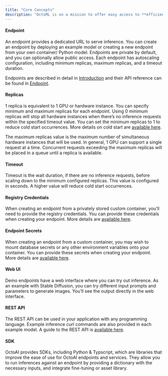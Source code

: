 ```yaml
---
title: "Core Concepts"
description: "OctoML is on a mission to offer easy access to **efficient compute** and enable users to integrate their choice of AI models into applications. The OctoAI compute service helps you turn any container or Python code into a production-grade endpoint within minutes. This page outlines core concepts within OctoAI. "
---
```


#### Endpoint

An endpoint provides a dedicated URL to serve inference. You can create an endpoint by deploying an example model or creating a new endpoint from your own container/ Python model. Endpoints are private by default, and you can optionally allow public access. Each endpoint has autoscaling configuration, including minimum replicas, maximum replicas, and a timeout duration. 

Endpoints are described in detail in [Introduction](/docs/introduction) and their API reference can be found in [Endpoint](/reference/endpoint-1).

#### Replicas

1 replica is equivalent to 1 GPU or hardware instance. You can specify minimum and maximum replicas for each endpoint. Using 0 minimum replicas will stop all hardware instances when there’s no inference requests within the specified timeout value. You can set the minimum replicas to 1 to reduce cold start occurrences. More details on cold start are [available here](/docs/cold-start). 

The maximum replicas value is the maximum number of simultaneous hardware instances that will be used. In general, 1 GPU can support a single request at a time. Concurrent requests exceeding the maximum replicas will be placed in a queue until a replica is available. 

#### Timeout

Timeout is the wait duration, if there are no inference requests, before scaling down to the minimum configured replicas. This value is configured in seconds. A higher value will reduce cold start occurrences. 

#### Registry Credentials

When creating an endpoint from a privately stored custom container, you’ll need to provide the registry credentials. You can provide these credentials when creating your endpoint. More details are [available here](/docs/pulling-containers-from-a-private-registry). 

#### Endpoint Secrets

When creating an endpoint from a custom container, you may wish to mount database secrets or any other environment variables onto your container. You can provide these secrets when creating your endpoint. More details are [available here](/docs/setting-up-secrets-or-environment-variables-for-your-custom-endpoints).

#### Web UI

Demo endpoints have a web interface where you can try out inference. As an example with Stable Diffusion, you can try different input prompts and parameters to generate images. You’ll see the output directly in the web interface. 

#### REST API

The REST API can be used in your application with any programming language. Example inference curl commands are also provided in each example model. A guide to the REST API is [available here](/reference/).

#### SDK

OctoAI provides SDKs, including Python & Typscript, which are libraries that improve the ease of use for OctoAI endpoints and services. They allow you to run inferences against an endpoint by providing a dictionary with the necessary inputs, and integrate fine-tuning or asset library.